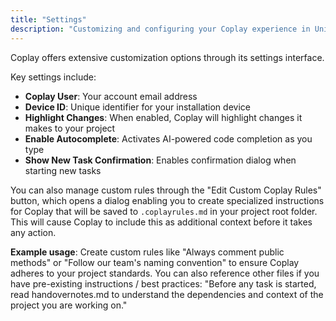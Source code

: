 ```yaml
---
title: "Settings"
description: "Customizing and configuring your Coplay experience in Unity"
---
```


Coplay offers extensive customization options through its settings interface.

Key settings include:

- **Coplay User**: Your account email address
- **Device ID**: Unique identifier for your installation device
- **Highlight Changes**: When enabled, Coplay will highlight changes it makes to your project
- **Enable Autocomplete**: Activates AI-powered code completion as you type
- **Show New Task Confirmation**: Enables confirmation dialog when starting new tasks

You can also manage custom rules through the "Edit Custom Coplay Rules" button,
which opens a dialog enabling you to create specialized instructions for Coplay
that will be saved to `.coplayrules.md` in your project root folder.
This will cause Coplay to include this as additional context before it takes any action.

**Example usage**: Create custom rules like "Always comment public methods"
or "Follow our team's naming convention" to ensure Coplay adheres to your project standards.
You can also reference other files if you have pre-existing instructions / best practices:
"Before any task is started, read handovernotes.md to understand the dependencies and
context of the project you are working on."
